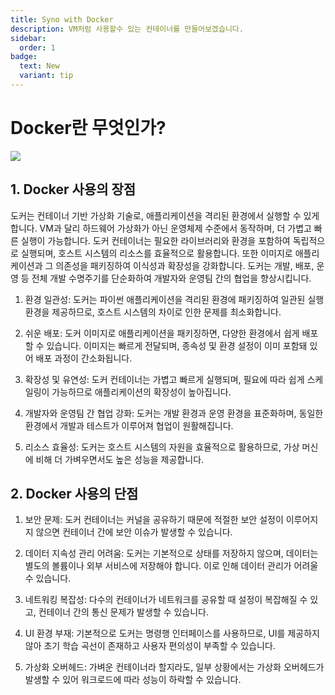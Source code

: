 ```yaml
---
title: Syno with Docker
description: VM처럼 사용할수 있는 컨테이너를 만들어보겠습니다.
sidebar:
  order: 1
badge:
  text: New
  variant: tip
---
```


# Docker란 무엇인가?

![](https://images.unsplash.com/photo-1605745341112-85968b19335b?q=80&w=2071&auto=format&fit=crop&ixlib=rb-4.0.3&ixid=M3wxMjA3fDB8MHxwaG90by1wYWdlfHx8fGVufDB8fHx8fA%3D%3D)

## 1. Docker 사용의 장점

도커는 컨테이너 기반 가상화 기술로, 애플리케이션을 격리된 환경에서 실행할 수 있게 합니다. VM과 달리 하드웨어 가상화가 아닌 운영체제 수준에서 동작하며, 더 가볍고 빠른 실행이 가능합니다. 도커 컨테이너는 필요한 라이브러리와 환경을 포함하여 독립적으로 실행되며, 호스트 시스템의 리소스를 효율적으로 활용합니다. 또한 이미지로 애플리케이션과 그 의존성을 패키징하여 이식성과 확장성을 강화합니다. 도커는 개발, 배포, 운영 등 전체 개발 수명주기를 단순화하여 개발자와 운영팀 간의 협업을 향상시킵니다.

1. 환경 일관성: 도커는 파이썬 애플리케이션을 격리된 환경에 패키징하여 일관된 실행 환경을 제공하므로, 호스트 시스템의 차이로 인한 문제를 최소화합니다.

2. 쉬운 배포: 도커 이미지로 애플리케이션을 패키징하면, 다양한 환경에서 쉽게 배포할 수 있습니다. 이미지는 빠르게 전달되며, 종속성 및 환경 설정이 이미 포함돼 있어 배포 과정이 간소화됩니다.

3. 확장성 및 유연성: 도커 컨테이너는 가볍고 빠르게 실행되며, 필요에 따라 쉽게 스케일링이 가능하므로 애플리케이션의 확장성이 높아집니다.

4. 개발자와 운영팀 간 협업 강화: 도커는 개발 환경과 운영 환경을 표준화하며, 동일한 환경에서 개발과 테스트가 이루어져 협업이 원활해집니다.

5. 리소스 효율성: 도커는 호스트 시스템의 자원을 효율적으로 활용하므로, 가상 머신에 비해 더 가벼우면서도 높은 성능을 제공합니다.

## 2. Docker 사용의 단점

1. 보안 문제: 도커 컨테이너는 커널을 공유하기 때문에 적절한 보안 설정이 이루어지지 않으면 컨테이너 간에 보안 이슈가 발생할 수 있습니다.

2. 데이터 지속성 관리 어려움: 도커는 기본적으로 상태를 저장하지 않으며, 데이터는 별도의 볼륨이나 외부 서비스에 저장해야 합니다. 이로 인해 데이터 관리가 어려울 수 있습니다.

3. 네트워킹 복잡성: 다수의 컨테이너가 네트워크를 공유할 때 설정이 복잡해질 수 있고, 컨테이너 간의 통신 문제가 발생할 수 있습니다.

4. UI 환경 부재: 기본적으로 도커는 명령행 인터페이스를 사용하므로, UI를 제공하지 않아 초기 학습 곡선이 존재하고 사용자 편의성이 부족할 수 있습니다.

5. 가상화 오버헤드: 가벼운 컨테이너라 할지라도, 일부 상황에서는 가상화 오버헤드가 발생할 수 있어 워크로드에 따라 성능이 하락할 수 있습니다.
